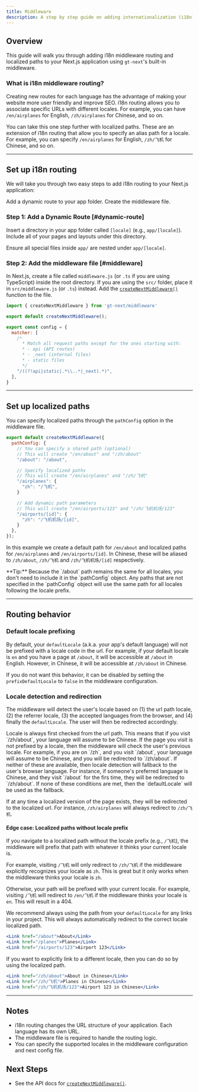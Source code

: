 ```yaml
---
title: Middleware
description: A step by step guide on adding internationalization (i18n) middleware routing to your application
---
```


## Overview
This guide will walk you through adding i18n middleware routing and localized paths to your Next.js application using `gt-next`'s built-in middleware.

### What is i18n middleware routing?

Creating new routes for each language has the advantage of making your website more user friendly and improve SEO.
i18n routing allows you to associate specific URLs with different locales.
For example, you can have `/en/airplanes` for English, `/zh/airplanes` for Chinese, and so on.

You can take this one step further with localized paths.
These are an extension of i18n routing that allow you to specify an alias path for a locale.
For example, you can specify `/en/airplanes` for English, `/zh/飞机` for Chinese, and so on.

---

## Set up i18n routing

We will take you through two easy steps to add i18n routing to your Next.js application:

<Steps>
    <Step>
        Add a dynamic route to your app folder.
    </Step>
    <Step>
        Create the middleware file.
    </Step>
</Steps>


### Step 1: Add a Dynamic Route [#dynamic-route]

Insert a directory in your app folder called `[locale]` (e.g., `app/[locale]`).
Include all of your pages and layouts under this directory.

<Files>
  <Folder name="my-app" defaultOpen={true}>
    <File name="middleware.js" />
    <Folder name="app" defaultOpen={true}>
      <Folder name="[locale]" defaultOpen={true}>
        <File name="layout.js" />
        <File name="page.js" />
        <Folder name="some-page">
          <File name="page.js" />
        </Folder>
      </Folder>
      <Folder name="api">
        <File name="route.js" />
      </Folder>
    </Folder>
    <Folder name="public">
      <Folder name="images">
        <File name="logo.png" />
      </Folder>
    </Folder>
    <Folder name="styles">
      <File name="globals.css" />
    </Folder>
    <File name="next.config.js" />
  </Folder>
</Files>

Ensure all special files inside `app/` are nested under `app/[locale]`.



### Step 2: Add the middleware file [#middleware]

In Next.js, create a file called `middleware.js` (or `.ts` if you are using TypeScript) inside the root directory.
If you are using the `src/` folder, place it in `src/middleware.js` (or `.ts`) instead.
Add the [`createNextMiddleware()`](/docs/next/api/middleware/createNextMiddleware) function to the file.

```js title="middleware.js" copy
import { createNextMiddleware } from 'gt-next/middleware'

export default createNextMiddleware();

export const config = {
  matcher: [
    /*
      * Match all request paths except for the ones starting with:
      * - api (API routes)
      * - _next (internal files)
      * - static files
      */
    "/((?!api|static|.*\\..*|_next).*)",
  ],
}
```

---

## Set up localized paths

You can specify localized paths through the `pathConfig` option in the middleware file.

```js title="middleware.js" copy
export default createNextMiddleware({
  pathConfig: {
    // You can specify a shared path (optional)
    // This will create "/en/about" and "/zh/about"
    "/about": "/about",

    // Specify localized paths
    // This will create "/en/airplanes" and "/zh/飞机"
    "/airplanes": {
      "zh": "/飞机",
    }

    // Add dynamic path parameters
    // This will create "/en/airports/123" and "/zh/飞机机场/123"
    "/airports/[id]": {
      "zh": "/飞机机场/[id]",
    }
  },
});
```
In this example we create a default path for `/en/about` and localized paths for `/en/airplanes` and `/en/airports/[id]`.
In Chinese, these will be aliased to `/zh/about`, `/zh/飞机` and `/zh/飞机机场/[id]` respectively.

<Callout>
  **Tip:**
  Because the `/about` path remains the same for all locales, you don't need to include it in the `pathConfig` object.
  Any paths that are not specified in the `pathConfig` object will use the same path for all locales following the locale prefix.
</Callout>


---

## Routing behavior

### Default locale prefixing
By default, your `defaultLocale` (a.k.a. your app's default language) will not be prefixed with a locale code in the url.
For example, if your default locale is `en` and you have a page at `/about`, it will be accessible at `/about` in English.
However, in Chinese, it will be accessible at `/zh/about` in Chinese.

If you do not want this behavior, it can be disabled by setting the `prefixDefaultLocale` to `false` in the middleware configuration.

### Locale detection and redirection
The middleware will detect the user's locale based on (1) the url path locale, (2) the referrer locale, (3) the accepted languages from the browser, and (4) finally the `defaultLocale`.
The user will then be redirected accordingly.


<Steps>
  <Step>
    Locale is always first checked from the url path.
    This means that if you visit `/zh/about`, your language will assume to be Chinese.
  </Step>
  <Step>
    If the page you visit is not prefixed by a locale, then the middleware will check the user's previous locale.
    For example, if you are on `/zh`, and you visit `/about`, your language will assume to be Chinese, and you will be redirected to `/zh/about`.
  </Step>
  <Step>
    If neither of these are available, then locale detection will fallback to the user's browser language.
    For instance, if someone's preferred language is Chinese, and they visit `/about` for the firs time, they will be redirected to `/zh/about`.
  </Step>
  <Step>
    If none of these conditions are met, then the `defaultLocale` will be used as the fallback.
  </Step>
</Steps>

If at any time a localized version of the page exists, they will be redirected to the localized url.
For instance, `/zh/airplanes` will always redirect to `/zh/飞机`.

#### Edge case: Localized paths without locale prefix

If you navigate to a localized path without the locale prefix (e.g., `/飞机`), the middleware will prefix that path with whatever it thinks your current locale is.

For example, visiting `/飞机` will only redirect to `/zh/飞机` if the middleware explicitly recognizes your locale as `zh`.
This is great but it only works when the middleware thinks your locale is `zh`.

Otherwise, your path will be prefixed with your current locale.
For example, visiting `/飞机` will redirect to `/en/飞机` if the middleware thinks your locale is `en`.
This will result in a 404.

We recommend always using the path from your `defaultLocale` for any links in your project.
This will always automatically redirect to the correct locale localized path.
```jsx
<Link href="/about">About</Link>
<Link href="/planes">Planes</Link>
<Link href="/airports/123">Airport 123</Link>
```

If you want to explicitly link to a different locale, then you can do so by using the localized path.
```jsx
<Link href="/zh/about">About in Chinese</Link>
<Link href="/zh/飞机">Planes in Chinese</Link>
<Link href="/zh/飞机机场/123">Airport 123 in Chinese</Link>
```


---


## Notes
 * i18n routing changes the URL structure of your application. Each language has its own URL.
 * The middleware file is required to handle the routing logic.
 * You can specify the supported locales in the middleware configuration and next config file.

## Next Steps
 * See the API docs for [`createNextMiddleware()`](/docs/next/api/middleware/createNextMiddleware).